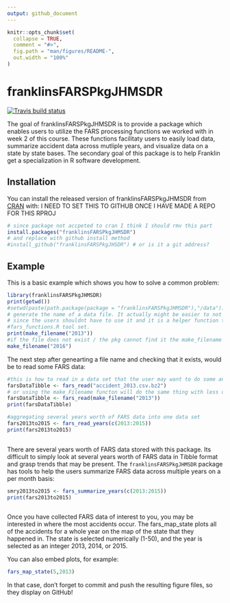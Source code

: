 ```yaml
---
output: github_document
---
```


<!-- README.md is generated from README.Rmd. Please edit that file -->

```r
knitr::opts_chunk$set(
  collapse = TRUE,
  comment = "#>",
  fig.path = "man/figures/README-",
  out.width = "100%"
)
```
# franklinsFARSPkgJHMSDR

<!-- badges: start -->
[![Travis build status](https://travis-ci.com/FranklinBetten/franklinsFARSPkgJHMSDR.svg?branch=master)](https://travis-ci.com/FranklinBetten/franklinsFARSPkgJHMSDR)
<!-- badges: end -->

The goal of franklinsFARSPkgJHMSDR is to provide a package which enables users to utilize the FARS processing functions we worked with in week 2 of this course. These functions facilitaty users to easily load data, summarize accident data across mutliple years, and visualize data on a state by state bases. The secondary goal of this package is to help Franklin get a specialization in R software development. 

## Installation

You can install the released version of franklinsFARSPkgJHMSDR from [CRAN](https://CRAN.R-project.org) with: I NEED TO SET THIS TO GITHUB ONCE I HAVE MADE A REPO FOR THIS RPROJ

``` r
# since package not accpeted to cran I think I should rmv this part
install.packages("franklinsFARSPkgJHMSDR")
# and replace with github install method
#install_github("franklinsFARSPkgJHSDR") # or is it a git address?
```

## Example

This is a basic example which shows you how to solve a common problem:

```r
library(franklinsFARSPkgJHMSDR)
print(getwd())
#setwd(paste(path.package(package = "franklinsFARSPkgJHMSDR"),"/data"))
# generate the name of a data file. It actually might be easier to not @export this function
# since the users shouldnt have to use it and it is a helper function to other functions in the 
#fars_functions.R tool set. 
print(make_filename("2013"))
#if the file does not exist / the pkg cannot find it the make_filename fxn will throw an error
make_filename("2016")
```

The next step after genearting a file name and checking that it exists, would be to read some FARS data: 

```r
#this is how to read in a data set that the user may want to do some analysis on or manipulate in some way. 
farsDataTibble <- fars_read("accident_2013.csv.bz2")
# or using the make_Filename functon will do the same thing with less user input
farsDataTibble <- fars_read(make_filename("2013"))
print(farsDataTibble)

#aggregating several years worth of FARS data into one data set 
fars2013to2015 <- fars_read_years(c(2013:2015))
print(fars2013to2015)
  
```

There are several years worth of FARS data stored with this package. Its difficult to simply look at several years worth of FARS data in Tibble format and grasp trends that may be present. The `franklinsFARSPkgJHMSDR` package has tools to help the users summarize FARS data across multiple years on a per month basis:

```r

smry2013to2015 <- fars_summarize_years(c(2013:2015))
print(fars2013to2015)
   
```

Once you have collected FARS data of interest to you, you may be interested in where the most accidents occur. The fars_map_state plots all of the accidents for a whole year on the map of the state that they happened in. The state is selected numerically (1-50), and the year is selected as an integer 2013, 2014, or 2015. 

You can also embed plots, for example:

```r
fars_map_state(5,2013)
```

In that case, don't forget to commit and push the resulting figure files, so they display on GitHub!
